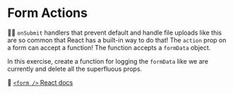 # Form Actions

👨‍💼 `onSubmit` handlers that prevent default and handle file uploads like this
are so common that React has a built-in way to do that! The `action` prop on a
form can accept a function! The function accepts a `formData` object.

In this exercise, create a function for logging the `formData` like we are
currently and delete all the superfluous props.

📜 [`<form />` React docs](https://react.dev/reference/react-dom/components/form)
